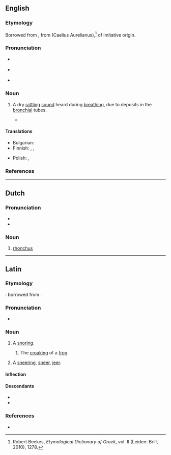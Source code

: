 ==English==
{{was wotd|2009|November|16}}

===Etymology===
Borrowed from {{bor|en|la|rhonchus|t=snoring}}, from {{etyl|grc|en}} {{m|grc|ῥόγχος}} (Caelius Aurelianus),<ref>Robert Beekes, ''Etymological Dictionary of Greek'', vol. II (Leiden: Brill, 2010), 1278.</ref> of imitative origin.

===Pronunciation===
* {{a|UK}} {{IPA|en|/ˈɹɒŋ.kəs/}}
* {{a|US}} {{IPA|en|/ˈɹɑŋ.kəs/}}
* {{audio|en|En-us-rhonchus.ogg|Audio (US)}}

===Noun===
{{en-noun|rhonchi}}

# {{lb|en|medicine}} A dry [[rattling]] [[sound]] heard during [[breathing]], due to deposits in the [[bronchial]] tubes.
#* {{quote-book|en|2006|{{w|Thomas Pynchon}}|Against the Day|publisher=Vintage|year_published=2007|page=699|text=“You have poisoned yourself again!” Humfried emitted an alarming '''rhonchus'''.}}

====Translations====
{{trans-top|sound}}
* Bulgarian: {{t|bg|хрип|m}}
* Finnish: {{t|fi|rohina}}, {{t|fi|rahina}}, {{t+|fi|korina}}
{{trans-mid}}
* Polish: {{t+|pl|rzężenie}}, {{t|pl|rzężenia|p}}
{{trans-bottom}}

===References===
<references/>

{{c|en|Medical signs and symptoms|Sounds}}

----

==Dutch==

===Pronunciation===
* {{IPA|nl|/ˈrɔŋkʏs/}}
* {{audio|nl|Nl-rhonchus.ogg|Audio}}

===Noun===
{{nl-noun|f|rhonchi|rhonchuske}}
# [[rhonchus#English|rhonchus]]

----

==Latin==

===Etymology===
{{coin|la|nat=Roman|occ=physician|occ2=writer on medical topics|Caelius Aurelianus}}: borrowed from {{bor|la|grc|ῥόγχος||snoring, stertorous breathing}}.

===Pronunciation===
* {{la-IPA}}

===Noun===
{{la-noun|rhonchus<2>}}

# A [[snoring]].
## {{lb|la|transferred sense}} The [[croaking]] of a [[frog]].
# {{lb|la|figurative}} A [[sneering]], [[sneer]], [[jeer]].

====Inflection====
{{la-ndecl|rhonchus<2>}}

====Descendants====
* {{desc|nl|rhonchus|bor=1}}
* {{desc|en|rhonchus|bor=1}}

===References===
* {{R:L&S}}

{{c|la|Sounds}}